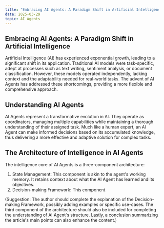 ```yaml
---
title: "Embracing AI Agents: A Paradigm Shift in Artificial Intelligence"
date: 2025-03-29
topic: AI Agents
---
```


## Embracing AI Agents: A Paradigm Shift in Artificial Intelligence

Artificial Intelligence (AI) has experienced exponential growth, leading to a significant shift in its application. Traditional AI models were task-specific, adept at processes such as text writing, sentiment analysis, or document classification. However, these models operated independently, lacking context and the adaptability needed for real-world tasks. The advent of AI Agents has addressed these shortcomings, providing a more flexible and comprehensive approach.

## Understanding AI Agents

AI Agents represent a transformative evolution in AI. They operate as coordinators, managing multiple capabilities while maintaining a thorough understanding of their assigned task. Much like a human expert, an AI Agent can make informed decisions based on its accumulated knowledge, thus delivering a more effective and adaptive solution for complex tasks.

## The Architecture of Intelligence in AI Agents

The intelligence core of AI Agents is a three-component architecture:

1. State Management: This component is akin to the agent's working memory. It retains context about what the AI Agent has learned and its objectives.
2. Decision-making Framework: This component

(Suggestion: The author should complete the explanation of the Decision-making Framework, possibly adding examples or specific use-cases. The third component of the architecture should also be included for completing the understanding of AI Agent's structure. Lastly, a conclusion summarizing the article's main points can also enhance the content.)
